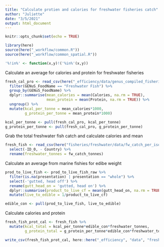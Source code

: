 ```yaml
---
title: "Calculate protien and calories for freshwater fisheries catch"
author: "Juliette"
date: "3/5/2021"
output: html_document
---
```


```r
knitr::opts_chunk$set(echo = TRUE)

library(here)
source(here("_workflow/common.R"))
source(here("_workflow/common_spatial.R"))

'%!in%' <- function(x,y)!('%in%'(x,y))

```

Calculate an average for calories and protein for freshwater fisheries
```r
fresh_cal_pro <- read_csv(here("_efficiency/data/genus_compiled_fisheries.csv")) %>% 
  filter(GENuS_FoodName == "Freshwater Fish") %>% 
  group_by(GENuS_FoodName) %>% 
  dplyr::summarise(mean_calories = mean(Calories, na.rm = TRUE),
                   mean_protein = mean(Protein, na.rm = TRUE)) %>% 
  ungroup() %>% 
  mutate(kcal_per_tonne = mean_calories*1000,
         g_protein_per_tonne = mean_protein*1000)

kcal_per_tonne <- pull(fresh_cal_pro, kcal_per_tonne)
g_protein_per_tonne <- pull(fresh_cal_pro, g_protein_per_tonne)

```

Grab the total freshwater fish catch and calculate calories and mean

```r

fresh_fish <- read_csv(here("fisheries/freshwater/data/fw_catch_per_iso3c.csv")) %>% 
  select(-ID_0, - Country) %>% 
  rename(freshwater_tonnes = fw_catch_tonnes) 

```

Calculate an average from marine fishies for edibe weight
```r

prod_to_live_fish <- prod_to_live_fish_raw %>% 
  filter(is.na(presentation) | presentation == "whole") %>% 
  select(-'gutted, head off') %>% 
  rename(gutt_head_on = 'gutted, head on') %>% 
  dplyr::summarise(product_to_live_cf = mean(gutt_head_on, na.rm = TRUE)) %>% 
  mutate(live_to_edible = 1/product_to_live_cf)

edible_con <- pull(prod_to_live_fish, live_to_edible)

```



Calculate calories and protein
```r
fresh_fish_prot_cal <- fresh_fish %>% 
  mutate(kcal_total = kcal_per_tonne*edible_con*freshwater_tonnes,
         g_protein_total = g_protein_per_tonne*edible_con*freshwater_tonnes) 

write_csv(fresh_fish_prot_cal, here::here("_efficiency", "data", "freshwater_fisheries_protein_calories.csv"))  
  
```


